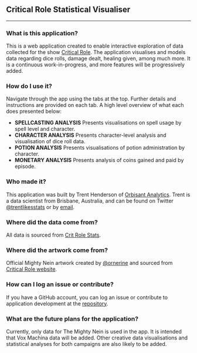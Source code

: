 ## Critical Role Statistical Visualiser
***

### What is this application?

This is a web application created to enable interactive exploration of data collected for the show [Critical Role](https://critrole.com/). The application visualises and models data regarding dice rolls, damage dealt, healing given, among much more. It is a continuous work-in-progress, and more features will be progressively added. 


### How do I use it?

Navigate through the app using the tabs at the top. Further details and instructions are provided on each tab. A high level overview of what each does presented below:

* __SPELLCASTING ANALYSIS__ Presents visualisations on spell usage by spell level and character.
* __CHARACTER ANALYSIS__ Presents character-level analysis and visualisation of dice roll data.
* __POTION ANALYSIS__ Presents visualisations of potion administration by character.
* __MONETARY ANALYSIS__ Presents analysis of coins gained and paid by episode.


### Who made it?

This application was built by Trent Henderson of [Orbisant Analytics](https://www.orbisantanalytics.com/). Trent is a data scientist from Brisbane, Australia, and can be found on Twitter [@trentlikesstats](https://twitter.com/trentlikesstats) or by [email](trent.henderson1@outlook.com).


### Where did the data come from?

All data is sourced from [Crit Role Stats](https://www.critrolestats.com/).


### Where did the artwork come from?

Official Mighty Nein artwork created by [@ornerine](https://twitter.com/ornerine) and sourced from [Critical Role website](https://critrole.com/hype-new-official-mighty-nein-character-art-by-ariana-orner/).


### How can I log an issue or contribute?

If you have a GitHub account, you can log an issue or contribute to application development at the [repository](https://github.com/hendersontrent/crit-role-webtool).

### What are the future plans for the application?

Currently, only data for The Mighty Nein is used in the app. It is intended that Vox Machina data will be added. Other creative data visualisations and statistical analyses for both campaigns are also likely to be added.
